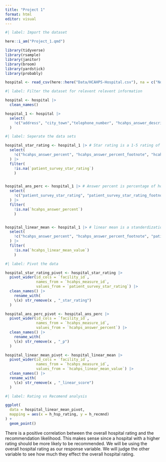 ```yaml
---
title: "Project 1"
format: html
editor: visual
---
```


```r
#| label: Import the dataset

here::i_am("Project_1.qmd")

library(tidyverse)
library(rsample)
library(janitor)
library(broom)
library(yardstick)
library(probably)

hospital <- read_csv(here::here("Data/HCAHPS-Hospital.csv"), na = c("Not Applicable", "Not Available"))

```

```r
#| label: Filter the dataset for relevent relevent information

hospital <- hospital |>
  clean_names()

hospital_1 <- hospital |>
  select(
    !c("address", "city_town","telephone_number", "hcahps_answer_description") # Not Finished
  )

```

```r
#| label: Seperate the data sets

hospital_star_rating <- hospital_1 |> # Star rating is a 1-5 rating of service
  select(
    !c("hcahps_answer_percent", "hcahps_answer_percent_footnote", "hcahps_linear_mean_value" )
  ) |>
  filter(
    !is.na(`patient_survey_star_rating`)
    )


hospital_ans_perc <- hospital_1 |> # Answer percent is percentage of how many times that answer was chosen
  select(
    !c("patient_survey_star_rating", "patient_survey_star_rating_footnote", "hcahps_linear_mean_value" )
  ) |>
  filter(
    !is.na(`hcahps_answer_percent`)
    )


hospital_linear_mean <- hospital_1 |> # linear mean is a standerdization of star rating to be out of 100
  select(
    !c("hcahps_answer_percent", "hcahps_answer_percent_footnote", "patient_survey_star_rating", "patient_survey_star_rating_footnote")
  ) |>
  filter(
    !is.na(`hcahps_linear_mean_value`)
    )
```

```r
#| label: Pivot the data

hospital_star_rating_pivot <- hospital_star_rating |>
  pivot_wider(id_cols = `facility_id`,
              names_from = `hcahps_measure_id`,
              values_from = `patient_survey_star_rating`) |>
  clean_names() |>
    rename_with(
    \(x) str_remove(x , "_star_rating")
  )

hospital_ans_perc_pivot <- hospital_ans_perc |>
  pivot_wider(id_cols = `facility_id`,
              names_from = `hcahps_measure_id`,
              values_from = `hcahps_answer_percent`) |>
  clean_names() |>
    rename_with(
    \(x) str_remove(x , "_p")
  )

hospital_linear_mean_pivot <- hospital_linear_mean |>
  pivot_wider(id_cols = `facility_id`,
              names_from = `hcahps_measure_id`,
              values_from = `hcahps_linear_mean_value`) |>
  clean_names() |>
  rename_with(
    \(x) str_remove(x , "_linear_score")
  )

```

```r
#| label: Rating vs Recomend analysis

ggplot(
  data = hospital_linear_mean_pivot,
  mapping = aes(x = h_hsp_rating, y = h_recmnd)
) +
  geom_point()

```

There is a positive correlation between the overall hospital rating and the recommendation likelihood. This makes sense since a hospital with a higher rating should be more likely to be recommended. We will be using the overall hospital rating as our response variable. We will judge the other variable to see how much they effect the overall hospital rating.
